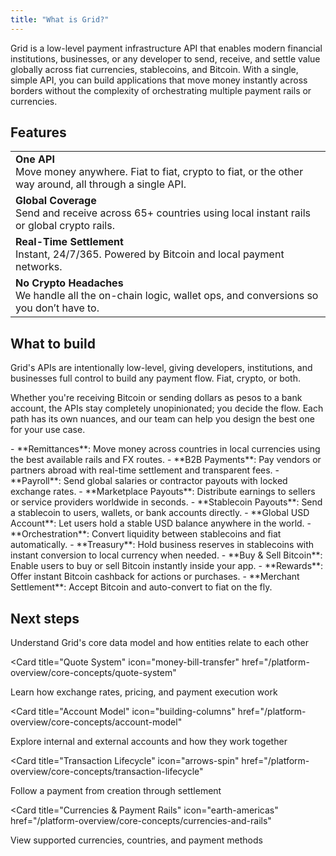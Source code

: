```yaml
---
title: "What is Grid?"
---
```


Grid is a low-level payment infrastructure API that enables modern financial institutions, businesses, or any developer to send, receive, and settle value globally across fiat currencies, stablecoins, and Bitcoin. With a single, simple API, you can build applications that move money instantly across borders without the complexity of orchestrating multiple payment rails or currencies.

## Features

|                                                                                                                                              |
| -------------------------------------------------------------------------------------------------------------------------------------------- |
| <Icon icon="code" /> **One API**<br/>Move money anywhere. Fiat to fiat, crypto to fiat, or the other way around, all through a single API.   |
| <Icon icon="globe" /> **Global Coverage**<br/>Send and receive across 65+ countries using local instant rails or global crypto rails.        |
| <Icon icon="bolt" /> **Real-Time Settlement**<br/>Instant, 24/7/365. Powered by Bitcoin and local payment networks.                          |
| <Icon icon="shield-check" /> **No Crypto Headaches**<br/>We handle all the on-chain logic, wallet ops, and conversions so you don’t have to. |

## What to build

Grid's APIs are intentionally low-level, giving developers, institutions, and businesses full control to build any payment flow. Fiat, crypto, or both.

Whether you're receiving Bitcoin or sending dollars as pesos to a bank account, the APIs stay completely unopinionated; you decide the flow. Each path has its own nuances, and our team can help you design the best one for your use case.

<Tabs>
  <Tab title="Cross-Border Payments">
    - **Remittances**: Move money across countries in local currencies using the best available rails and FX routes.
    - **B2B Payments**: Pay vendors or partners abroad with real-time settlement and transparent fees.
    - **Payroll**:  Send global salaries or contractor payouts with locked exchange rates.
    - **Marketplace Payouts**: Distribute earnings to sellers or service providers worldwide in seconds.

  </Tab>

<Tab title="Stablecoin Payments">
  - **Stablecoin Payouts**: Send a stablecoin to users, wallets, or bank
  accounts directly. - **Global USD Account**: Let users hold a stable USD
  balance anywhere in the world. - **Orchestration**: Convert liquidity between
  stablecoins and fiat automatically. - **Treasury**: Hold business reserves in
  stablecoins with instant conversion to local currency when needed.
</Tab>

<Tab title="Bitcoin Payments">
  - **Buy & Sell Bitcoin**: Enable users to buy or sell Bitcoin instantly inside
  your app. - **Rewards**: Offer instant Bitcoin cashback for actions or
  purchases. - **Merchant Settlement**: Accept Bitcoin and auto-convert to fiat
  on the fly.
</Tab>

</Tabs>

## Next steps

<CardGroup cols={2}>
<Card
  title="Entities & Relationships"
  icon="diagram-project"
  href="/platform-overview/core-concepts/entities"
>
  Understand Grid's core data model and how entities relate to each other
</Card>

<Card
  title="Quote System"
  icon="money-bill-transfer"
  href="/platform-overview/core-concepts/quote-system"
>
  Learn how exchange rates, pricing, and payment execution work
</Card>

<Card
  title="Account Model"
  icon="building-columns"
  href="/platform-overview/core-concepts/account-model"
>
  Explore internal and external accounts and how they work together
</Card>

<Card
  title="Transaction Lifecycle"
  icon="arrows-spin"
  href="/platform-overview/core-concepts/transaction-lifecycle"
>
  Follow a payment from creation through settlement
</Card>

<Card
  title="Currencies & Payment Rails"
  icon="earth-americas"
  href="/platform-overview/core-concepts/currencies-and-rails"
>
  View supported currencies, countries, and payment methods
</Card>
</CardGroup>
